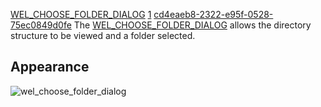 [[Property:title|WEL_CHOOSE_FOLDER_DIALOG]]
[[Property:weight|1]]
[[Property:uuid|cd4eaeb8-2322-e95f-0528-75ec0849d0fe]]
The [[ref:libraries/wel/reference/wel_choose_folder_dialog_chart|WEL_CHOOSE_FOLDER_DIALOG]]  allows the directory structure to be viewed and a folder selected. 

==Appearance==
 [[Image:wel-choose-folder-dialog|wel_choose_folder_dialog]]  <br/>
<br/>

{{seealso| '''See also''' <br/>
[[Standard Dialogs|Standard dialogs]]  }}





